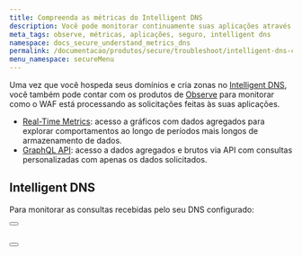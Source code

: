 ```yaml
---
title: Compreenda as métricas do Intelligent DNS
description: Você pode monitorar continuamente suas aplicações através dos produtos Azion Observe.
meta_tags: observe, métricas, aplicações, seguro, intelligent dns
namespace: docs_secure_understand_metrics_dns
permalink: /documentacao/produtos/secure/troubleshoot/intelligent-dns-compreenda-metricas/
menu_namespace: secureMenu
---
```



Uma vez que você hospeda seus domínios e cria zonas no [Intelligent DNS](/pt-br/documentacao/produtos/intelligent-dns/), você também pode contar com os produtos de [Observe](/pt-br/documentacao/produtos/observe/) para monitorar como o WAF está processando as solicitações feitas às suas aplicações.

- [Real-Time Metrics](/pt-br/documentacao/produtos/real-time-metrics/): acesso a gráficos com dados agregados para explorar comportamentos ao longo de períodos mais longos de armazenamento de dados.
- [GraphQL API](/pt-br/documentacao/produtos/graphql-api-overview/): acesso a dados agregados e brutos via API com consultas personalizadas com apenas os dados solicitados.

## Intelligent DNS

Para monitorar as consultas recebidas pelo seu DNS configurado:

<Button href="/pt-br/documentacao/produtos/real-time-metrics/#intelligent-dns" text="ver métricas agregadas" variant="secondary"></Button> <br></br>

<Button href="/pt-br/documentacao/produtos/graphql-api-features/#datasets" text="consultar dados" variant="secondary"></Button> <br></br>